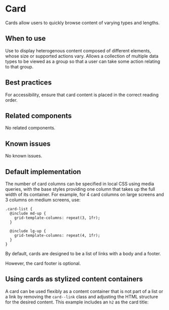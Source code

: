 
<Meta of={stories} />

# Card

Cards allow users to quickly browse content of varying types and lengths.

## When to use

Use to display heterogenous content composed of different elements, whose size or
supported actions vary. Allows a collection of multiple data types to be viewed
as a group so that a user can take some action relating to that group.

## Best practices

For accessibility, ensure that card content is placed in the correct reading order.

## Related components

No related components.

## Known issues

No known issues.

## Default implementation
The number of card columns can be specified in local CSS using media queries,
with the base styles providing one column that takes up the full width of its container.
For example, for 4 card columns on large screens and 3 columns on medium screens, use:
```
.card-list {
  @include md-up {
    grid-template-columns: repeat(3, 1fr);
  }

  @include lg-up {
    grid-template-columns: repeat(4, 1fr);
  }
}
```

By default, cards are designed to be a list of links with a body and a footer.

<Story of={stories.basic} />

However, the card footer is optional.

<Story of={stories.noFooter} />

## Using cards as stylized content containers
A card can be used flexibly as a content container that is not
part of a list or a link by removing the `card--link` class and adjusting
the HTML structure for the desired content. This example includes an `h2`
as the card title:

<Story of={stories.notLink} />


